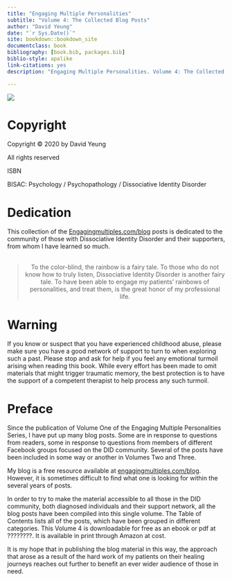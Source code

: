 ```yaml
--- 
title: "Engaging Multiple Personalities"
subtitle: "Volume 4: The Collected Blog Posts"
author: "David Yeung"
date: "`r Sys.Date()`"
site: bookdown::bookdown_site
documentclass: book
bibliography: [book.bib, packages.bib]
biblio-style: apalike
link-citations: yes
description: "Engaging Multiple Personalities. Volume 4: The Collected Blog Posts."

---
```


![](images/EMP cover_art_grayscale.jpg)

# Copyright {-}

Copyright © 2020
by David Yeung

All rights reserved

ISBN 

BISAC: Psychology / Psychopathology / Dissociative Identity Disorder


# Dedication {-}

This collection of the [Engagingmultiples.com/blog](https://www.engagingmultiples.com/blog/) posts is dedicated to the community of those with Dissociative Identity Disorder and their supporters, from whom I have learned so much.
<br>
<br>
<center>
>To the color-blind, the rainbow is a fairy tale. To those who do not know how to truly listen, Dissociative Identity Disorder is another fairy tale. To have been able to engage my patients' rainbows of personalities, and treat them, is the great honor of my professional life.
</center>


# Warning {-}

If you know or suspect that you have experienced childhood abuse, please make sure you have a good network of support to turn to when exploring such a past. Please stop and ask for help if you feel any emotional turmoil arising when reading this book. While every effort has been made to omit materials that might trigger traumatic memory, the best protection is to have the support of a competent therapist to help process any such turmoil. 


# Preface {-}

Since the publication of Volume One of the Engaging Multiple Personalities Series, I have put up many blog posts. Some are in response to questions from readers, some in response to questions from members of different Facebook groups focused on the DID community. Several of the posts have been included in some way or another in Volumes Two and Three.

My blog is a free resource available at [engagingmultiples.com/blog](https://www.engagingmultiples.com/blog/). However, it is sometimes difficult to find what one is looking for within the several years of posts.

In order to try to make the material accessible to all those in the DID community, both diagnosed individuals and their support network, all the blog posts have been compiled into this single volume. The Table of Contents lists all of the posts, which have been grouped in different categories. This Volume 4 is downloadable for free as an ebook or pdf at ????????. It is available in print through Amazon at cost.

It is my hope that in publishing the blog material in this way, the approach that arose as a result of the hard work of my patients on their healing journeys reaches out further to benefit an ever wider audience of those in need.
